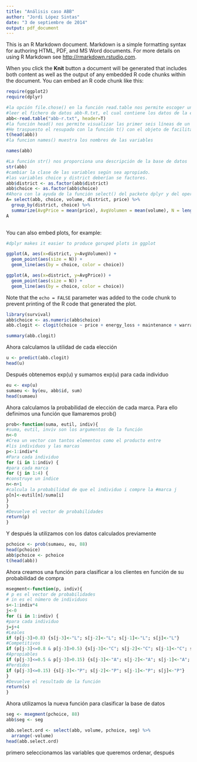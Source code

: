```yaml
---
title: "Análisis caso ABB"
author: "Jordi López Sintas"
date: "3 de septiembre de 2014"
output: pdf_document
---
```


This is an R Markdown document. Markdown is a simple formatting syntax for authoring HTML, PDF, and MS Word documents. For more details on using R Markdown see <http://rmarkdown.rstudio.com>.

When you click the **Knit** button a document will be generated that includes both content as well as the output of any embedded R code chunks within the document. You can embed an R code chunk like this:

```r
require(ggplot2)
require(dplyr)

#la opción file.chose() en la función read.table nos permite escoger un fichero de datos guardado en el ordenador local)
#leer el fichero de datos abb-R.txt, el cual contiene los datos de la elección de las empresas eléctricas y la descripción de su volumen de compras así cómo su distrito.
abb<-read.table("abb-r.txt", header=T)
#la función head() nos permite visualizar las primer seis líneas de un objeto de datos.
#He traspuesto el resupado con la función t() con el objeto de facilitar la lectura. Así las líneas representan las variables y las columnas los valors para las 6 primeras observaciones.
t(head(abb))   
#la funcion names() muestra los nombres de las variables 

names(abb) 

#La función str() nos proporciona una descripción de la base de datos
str(abb)
#cambiar la clase de las variables según sea apropiado.
#las variables choice y district deberían se factores.
abb$district <- as.factor(abb$district)
abb$choice <- as.factor(abb$choice)
#Ahora con la ayuda de la función select() del packete dplyr y del operador tubería (pipeline) %>% calculamos el valor medio del precio y volumen
A= select(abb, choice, volume, district, price) %>%
  group_by(district, choice) %>%
  summarize(AvgPrice = mean(price), AvgVolumen = mean(volume), N = length(price))
A
              
```

You can also embed plots, for example:

```r

#dplyr makes it easier to produce goruped plots in ggplot

ggplot(A, aes(x=district, y=AvgVolumen)) +
  geom_point(aes(size = N)) +
  geom_line(aes(by = choice, color = choice))  

ggplot(A, aes(x=district, y=AvgPrice)) +
  geom_point(aes(size = N)) +
  geom_line(aes(by = choice, color = choice))  

```

Note that the `echo = FALSE` parameter was added to the code chunk to prevent printing of the R code that generated the plot.

```r
library(survival)
abb$choice <- as.numeric(abb$choice)
abb.clogit <- clogit(choice ~ price + energy_loss + maintenance + warranty + spare_parts + ease_install + problem_solving + quality + DA + DB + DC + strata(id), data = abb)

summary(abb.clogit)
```
Ahora calculamos la utilidad de cada elección
```r
u <- predict(abb.clogit)
head(u)
```
Después obtenemos exp(u)
y sumamos exp(u) para cada individuo
```r
eu <- exp(u)
sumaeu <- by(eu, abb$id, sum)
head(sumaeu)
```

Ahora calculamos la probabilidad de elección de cada marca. Para ello definimos una función que llamaremos prob()

```r
prob<-function(suma, eutil, indiv){
#suma, eutil, inviv son los argumentos de la función
n<-0
#Crea un vector con tantos elementos como el producto entre 
#lis individuos y las marcas
p<-1:indiv*4
#Para cada individuo
for (i in 1:indiv) {
#para cada marca
for (j in 1:4) {
#construye un índice
n<-n+1
#calcula la probabilidad de que el individuo i compre la #marca j
p[n]<-eutil[n]/suma[i]
}
}
#Devuelve el vector de probabilidades
return(p)
}
```
Y después la utilizamos con los datos calculados previamente

```r

pchoice <- prob(sumaeu, eu, 88)
head(pchoice)
abb$pchoice <- pchoice
t(head(abb))
```

Ahora creamos una función para clasificar a los clientes en función de su probabilidad de compra

```r
msegment<-function(p, indiv){
# p es el vector de probabilidades
# in es el número de individuos 
s<-1:indiv*4
j<-0
for (i in 1:indiv) {
#para cada individuo
j=j+4
#Leales
if (p[j-3]>0.8) {s[j-3]<-"L"; s[j-2]<-"L"; s[j-1]<-"L"; s[j]<-"L"}
#Competitivos
if (p[j-3]<=0.8 & p[j-3]>0.5) {s[j-3]<-"C"; s[j-2]<-"C"; s[j-1]<-"C"; s[j]<-"C"}
#Apropiables
if (p[j-3]<=0.5 & p[j-3]>0.15) {s[j-3]<-"A"; s[j-2]<-"A"; s[j-1]<-"A"; s[j]<-"A"}
#Perdidos
if (p[j-3]<=0.15) {s[j-3]<-"P"; s[j-2]<-"P"; s[j-1]<-"P"; s[j]<-"P"}
}
#Devuelve el resultado de la función
return(s)
}
```
Ahora utilizamos la nueva función para clasificar  la base de datos
```r
seg <- msegment(pchoice, 88)
abb$seg <- seg

abb.select.ord <- select(abb, volume, pchoice, seg) %>%
  arrange(-volume)
head(abb.select.ord)


```
primero seleccionamos las variables que queremos ordenar, después 